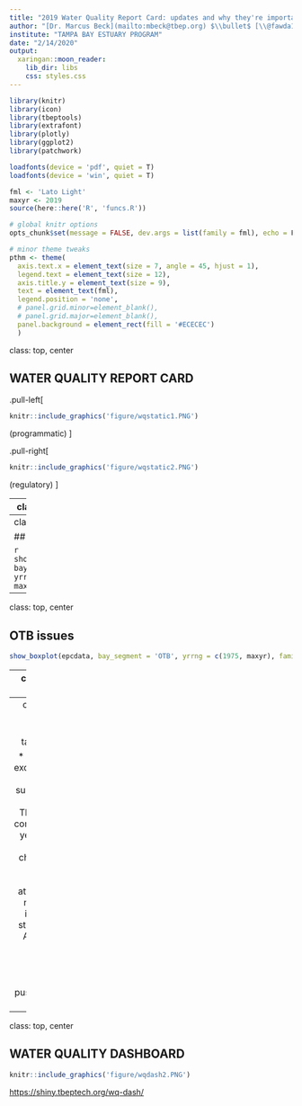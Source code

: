 ```yaml
---
title: "2019 Water Quality Report Card: updates and why they're important"
author: "[Dr. Marcus Beck](mailto:mbeck@tbep.org) $\\bullet$ [\\@fawda123](https://twitter.com/fawda123)	$\\bullet$ [#TampaBayOpensci](https://twitter.com/hashtag/TampaBayOpenSci?src=hashtag_click)"
institute: "TAMPA BAY ESTUARY PROGRAM"
date: "2/14/2020"
output:
  xaringan::moon_reader:
    lib_dir: libs
    css: styles.css
---
```


```r
library(knitr)
library(icon)
library(tbeptools)
library(extrafont)
library(plotly)
library(ggplot2)
library(patchwork)

loadfonts(device = 'pdf', quiet = T)
loadfonts(device = 'win', quiet = T)

fml <- 'Lato Light'
maxyr <- 2019
source(here::here('R', 'funcs.R'))

# global knitr options
opts_chunk$set(message = FALSE, dev.args = list(family = fml), echo = F, warning = F, dpi = 300)

# minor theme tweaks
pthm <- theme(
  axis.text.x = element_text(size = 7, angle = 45, hjust = 1),
  legend.text = element_text(size = 12), 
  axis.title.y = element_text(size = 9),
  text = element_text(fml), 
  legend.position = 'none',
  # panel.grid.minor=element_blank(),
  # panel.grid.major=element_blank(),
  panel.background = element_rect(fill = '#ECECEC')
  ) 
```

class: top, center

## WATER QUALITY REPORT CARD

.pull-left[
```r
knitr::include_graphics('figure/wqstatic1.PNG')
```
(programmatic)
]

.pull-right[
```r
knitr::include_graphics('figure/wqstatic2.PNG')
```
(regulatory)
]

---
class: middle, center

# TRENDS TO NOTE

---
class: top, center

## OTB issues

```r
show_thrplot(epcdata, bay_segment = 'OTB', yrrng = c(1975, maxyr), family = fml)
```

---
class: top, center

## OTB issues

```r
show_boxplot(epcdata, bay_segment = 'OTB', yrrng = c(1975, maxyr), family = fml)
```

---
class: top, center

## OTB issues

```r
# p <- thrplotly(epcdata, 'OTB', maxyr, fml, pthm)
# htmlwidgets::saveWidget(p,paste0(here::here('media', 'p.html')))
p1 <- show_thrplot(epcdata, bay_segment = 'OTB', thr = "chla", yrrng = c(1975, maxyr), family = family, txtlab = F, labelexp = F) + 
  ggtitle(NULL) +
  pthm +
  theme(axis.text.x = element_blank()) +
  scale_x_continuous(expand = c(0.01, 0.01), breaks = seq(1975, maxyr))
p2 <- show_thrplot(epcdata, bay_segment = 'OTB', thr = "la", yrrng = c(1975, maxyr), family = family, txtlab = F, labelexp = F) + 
  ggtitle(NULL) +
  pthm + 
  scale_x_continuous(expand = c(0.01, 0.01), breaks = seq(1975, maxyr))

p3 <- show_segmatrix(epcdata, bay_segment = 'OTB', yrrng = c(1975, maxyr), txtsz = NULL) + 
  scale_y_continuous(expand = c(0,0), breaks = c(1975:maxyr)) +
  coord_flip() +
  theme(
    axis.text.x = element_blank(),
    axis.text = element_text(size = 9), 
    text = element_text(family = fml)
  ) 

p1 + p3 + p2 + plot_layout(ncol = 1, heights = c(1, 0.3, 1))
```

<!-- <iframe src="media/p.html" width="110%" height="100%" scrolling="yes" seamless="seamless" frameBorder="1"> </iframe> -->

---
class: top, center

## 2019 take home 

* Large chl exceedance in summer/fall in OTB
* Third non-consecutive year of not meeting chlorophyll target
* Light attenuation not yet an issue, but stay alert
* Anticipate seagrass 2020 estimate, make a push for the data!

---
class: top, center

## WATER QUALITY DASHBOARD

```r
knitr::include_graphics('figure/wqdash2.PNG')
```

[https://shiny.tbeptech.org/wq-dash/](https://shiny.tbeptech.org/wq-dash/)
